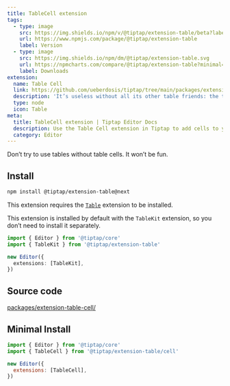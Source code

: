 ```yaml
---
title: TableCell extension
tags:
  - type: image
    src: https://img.shields.io/npm/v/@tiptap/extension-table/beta?label=version
    url: https://www.npmjs.com/package/@tiptap/extension-table
    label: Version
  - type: image
    src: https://img.shields.io/npm/dm/@tiptap/extension-table.svg
    url: https://npmcharts.com/compare/@tiptap/extension-table?minimal=true
    label: Downloads
extension:
  name: Table Cell
  link: https://github.com/ueberdosis/tiptap/tree/main/packages/extension-table
  description: 'It’s useless without all its other table friends: the table cell.'
  type: node
  icon: Table
meta:
  title: TableCell extension | Tiptap Editor Docs
  description: Use the Table Cell extension in Tiptap to add cells to your tables for proper data structure. Learn more in our docs!
  category: Editor
---
```



Don’t try to use tables without table cells. It won’t be fun.

<CodeDemo path="/Nodes/Table" />

## Install

```bash
npm install @tiptap/extension-table@next
```

This extension requires the [`Table`](/editor/extensions/nodes/table) extension to be installed.

This extension is installed by default with the `TableKit` extension, so you don’t need to install it separately.

```ts
import { Editor } from '@tiptap/core'
import { TableKit } from '@tiptap/extension-table'

new Editor({
  extensions: [TableKit],
})
```

## Source code

[packages/extension-table-cell/](https://github.com/ueberdosis/tiptap/blob/main/packages/extension-table/src/cell)

## Minimal Install

```js
import { Editor } from '@tiptap/core'
import { TableCell } from '@tiptap/extension-table/cell'

new Editor({
  extensions: [TableCell],
})
```
